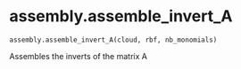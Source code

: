 # assembly.assemble_invert_A { #updes.assembly.assemble_invert_A }

`assembly.assemble_invert_A(cloud, rbf, nb_monomials)`

Assembles the inverts of the matrix A